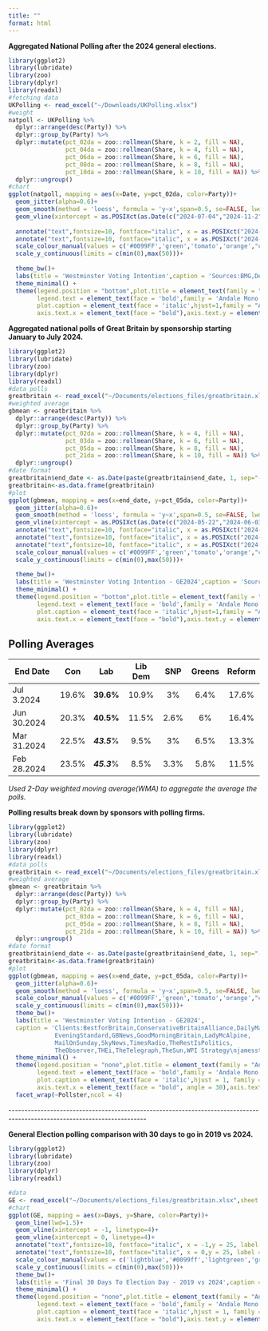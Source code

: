 ```yaml
---
title: ""
format: html
---
```


**Aggregated National Polling after the 2024 general elections.**

```r
library(ggplot2)
library(lubridate)
library(zoo)
library(dplyr)
library(readxl)
#fetching data
UKPolling <- read_excel("~/Downloads/UKPolling.xlsx")
#weight
natpoll <- UKPolling %>%
  dplyr::arrange(desc(Party)) %>% 
  dplyr::group_by(Party) %>% 
  dplyr::mutate(pct_02da = zoo::rollmean(Share, k = 2, fill = NA),
                pct_04da = zoo::rollmean(Share, k = 4, fill = NA),
                pct_06da = zoo::rollmean(Share, k = 6, fill = NA),
                pct_08da = zoo::rollmean(Share, k = 8, fill = NA),
                pct_10da = zoo::rollmean(Share, k = 10, fill = NA)) %>% 
  dplyr::ungroup() 
#chart
ggplot(natpoll, mapping = aes(x=Date, y=pct_02da, color=Party))+
  geom_jitter(alpha=0.6)+ 
  geom_smooth(method = 'loess', formula = 'y~x',span=0.5, se=FALSE, lwd=1.5)+
  geom_vline(xintercept = as.POSIXct(as.Date(c("2024-07-04","2024-11-2",size=1.5))), linetype=4)+
  
  annotate("text",fontsize=10, fontface="italic", x = as.POSIXct("2024-07-04"),y = 25, label = "General Elections", angle=90, vjust=0)+
  annotate("text",fontsize=10, fontface="italic", x = as.POSIXct("2024-11-02"),y = 25, label = "Badenoch New Leader", angle=90, vjust=0)+
  scale_colour_manual(values = c('#0099FF','green','tomato','orange',"cyan","yellow"))+
  scale_y_continuous(limits = c(min(0),max(50)))+ 
   
  theme_bw()+
  labs(title = 'Westminster Voting Intention',caption = 'Sources:BMG,DeltaPoll,Opinum,MoreInCommon,JL Partners,YouGov\njamesstats.github.io/projectx/britain',x='',y='',color='')+
  theme_minimal() +
  theme(legend.position = "bottom",plot.title = element_text(family = "Andale Mono"),
        legend.text = element_text(face = 'bold',family = 'Andale Mono'),
        plot.caption = element_text(face = 'italic',hjust=1,family = "Andale Mono", size = 10),
        axis.text.x = element_text(face = "bold"),axis.text.y = element_text(face = "bold"))   

```

**Aggregated national polls of Great Britain by sponsorship starting January to July 2024.**

```r
library(ggplot2)
library(lubridate) 
library(zoo)
library(dplyr)
library(readxl) 
#data polls
greatbritain <- read_excel("~/Documents/elections_files/greatbritain.xlsx")
#weighted average
gbmean <- greatbritain %>%
  dplyr::arrange(desc(Party)) %>% 
  dplyr::group_by(Party) %>% 
  dplyr::mutate(pct_02da = zoo::rollmean(Share, k = 4, fill = NA),
                pct_03da = zoo::rollmean(Share, k = 6, fill = NA),
                pct_05da = zoo::rollmean(Share, k = 8, fill = NA),
                pct_21da = zoo::rollmean(Share, k = 10, fill = NA)) %>% 
  dplyr::ungroup() 
#date format
greatbritain$end_date <- as.Date(paste(greatbritain$end_date, 1, sep="-"), format="%Y-%m-%d") 
greatbritain<-as.data.frame(greatbritain)
#plot 
ggplot(gbmean, mapping = aes(x=end_date, y=pct_05da, color=Party))+
  geom_jitter(alpha=0.6)+ 
  geom_smooth(method = 'loess', formula = 'y~x',span=0.5, se=FALSE, lwd=1.5)+
  geom_vline(xintercept = as.POSIXct(as.Date(c("2024-05-22","2024-06-03","2024-07-04",size=1.5))), linetype=4)+
  annotate("text",fontsize=10, fontface="italic", x = as.POSIXct("2024-05-22"),y = 25, label = "Elections Called", angle=90, vjust=0)+
  annotate("text",fontsize=10, fontface="italic", x = as.POSIXct("2024-06-03"),y = 25, label = "Farage Reform Leader", angle=90, vjust=0)+
  annotate("text",fontsize=10, fontface="italic", x = as.POSIXct("2024-07-04"),y = 25, label = "Election Day", angle=90, vjust=0)+
  scale_colour_manual(values = c('#0099FF','green','tomato','orange',"cyan","yellow"))+
  scale_y_continuous(limits = c(min(0),max(50)))+ 
   
  theme_bw()+
  labs(title = 'Westminster Voting Intention - GE2024',caption = 'Sources:BMG,DeltaPoll,Redfield&Wilton,PeoplePolling\nTechne,Opinum,Savanta,Survation,WeThink,MoreInCommon\nLord Ashcroft,JL Partners,YouGov\njamesstats.github.io/projectx/britain',x='',y='',color='')+
  theme_minimal() +
  theme(legend.position = "bottom",plot.title = element_text(family = "Andale Mono"),
        legend.text = element_text(face = 'bold',family = 'Andale Mono'),
        plot.caption = element_text(face = 'italic',hjust=1,family = "Andale Mono", size = 10),
        axis.text.x = element_text(face = "bold"),axis.text.y = element_text(face = "bold"))   

```

## Polling Averages

| End Date    |  Con  |     Lab     | Lib Dem | SNP  | Greens | Reform |
|-------------|:-----:|:-----------:|:-------:|:----:|:------:|:------:|
| Jul 3.2024  | 19.6% |  **39.6%**  |  10.9%  |  3%  |  6.4%  | 17.6%  |
| Jun 30.2024 | 20.3% |  **40.5%**  |  11.5%  | 2.6% |   6%   | 16.4%  |
| Mar 31.2024 | 22.5% | ***43.5***% |  9.5%   |  3%  |  6.5%  | 13.3%  |
| Feb 28.2024 | 23.5% | ***45.3***% |  8.5%   | 3.3% |  5.8%  | 11.5%  |

*Used 2-Day weighted moving average(WMA) to aggregate the average the polls.*

**Polling results break down by sponsors with polling firms.**

```r
library(ggplot2)
library(lubridate) 
library(zoo)
library(dplyr)
library(readxl) 
#data polls
greatbritain <- read_excel("~/Documents/elections_files/greatbritain.xlsx")
#weighted average
gbmean <- greatbritain %>%
  dplyr::arrange(desc(Party)) %>% 
  dplyr::group_by(Party) %>% 
  dplyr::mutate(pct_02da = zoo::rollmean(Share, k = 4, fill = NA),
                pct_03da = zoo::rollmean(Share, k = 6, fill = NA),
                pct_05da = zoo::rollmean(Share, k = 8, fill = NA),
                pct_21da = zoo::rollmean(Share, k = 10, fill = NA)) %>% 
  dplyr::ungroup() 
#date format
greatbritain$end_date <- as.Date(paste(greatbritain$end_date, 1, sep="-"), format="%Y-%m-%d") 
greatbritain<-as.data.frame(greatbritain)
#plot 
ggplot(gbmean, mapping = aes(x=end_date, y=pct_05da, color=Party))+
  geom_jitter(alpha=0.6)+ 
  geom_smooth(method = 'loess', formula = 'y~x',span=0.5, se=FALSE, lwd=1.5)+
  scale_colour_manual(values = c('#0099FF','green','tomato','orange',"cyan","yellow"))+
  scale_y_continuous(limits = c(min(0),max(50)))+ 
  theme_bw()+
  labs(title = 'Westminster Voting Intention - GE2024',
  caption = 'Clients:BestforBritain,ConservativeBritainAlliance,DailyMail,DailyMirror,
             EveningStandard,GBNews,GoodMorningBritain,LadyMcAlpine,
             MailOnSunday,SkyNews,TimesRadio,TheRestIsPolitics,
             TheObserver,THEi,TheTelegraph,TheSun,WPI Strategy\njamesstats.github.io/projectx/britain',x='',y='',color='')+
  theme_minimal() +
  theme(legend.position = "none",plot.title = element_text(family = "Andale Mono"),
        legend.text = element_text(face = 'bold',family = 'Andale Mono'),
        plot.caption = element_text(face = 'italic',hjust = 1, family = "Andale Mono", size = 10),
        axis.text.x = element_text(face = "bold", angle = 30),axis.text.y = element_text(face = "bold")) +
  facet_wrap(~Pollster,ncol = 4) 


```

\-\-\-\-\-\-\-\-\-\-\-\-\-\-\-\-\-\-\-\-\-\-\-\-\-\-\-\-\-\-\-\-\-\-\-\-\-\-\-\-\-\-\-\-\-\-\-\-\-\-\-\-\-\-\-\-\-\-\-\-\-\-\-\-\-\-\-\-\-\-\-\-\-\-\-\-\-\-\-\-\-\-\-\-\-\-\-\-\-\-\-\-\-\-\-\-\-\-\-\-\-\-\-\-\-\-\-\-\-\-\-\-\-\-\-\-\-\-\-\--

**General Election polling comparison with 30 days to go in 2019 vs 2024.**

```r
library(ggplot2)
library(lubridate) 
library(zoo)
library(dplyr)
library(readxl) 

#data
GE <- read_excel("~/Documents/elections_files/greatbritain.xlsx",sheet = 'comp')
#chart
ggplot(GE, mapping = aes(x=Days, y=Share, color=Party))+
  geom_line(lwd=1.5)+ 
  geom_vline(xintercept = -1, linetype=4)+
  geom_vline(xintercept = 0, linetype=4)+ 
  annotate("text",fontsize=10, fontface="italic", x = -1,y = 25, label = "Election Day", angle=90, vjust=0)+
  annotate("text",fontsize=10, fontface="italic", x = 0,y = 25, label = "Election Results", angle=90, vjust=0)+  
  scale_colour_manual(values = c('lightblue','#0099ff','lightgreen','green','#ff9980','#ff3300', '#ffc266',"#ff9900",'cyan','yellow','gold'))+ 
  scale_y_continuous(limits = c(min(0),max(50)))+ 
  theme_bw()+
  labs(title = 'Final 30 Days To Election Day - 2019 vs 2024',caption = 'Sources:BMG,DeltaPoll,Redfield&Wilton,PeoplePolling\nTeche,Opinum,Savanta,Survation,WeThink,MoreInCommon\nLord Ashcroft,JL Partners,Panelbase,Focaldata,Ipsos,Kantar,YouGov\njamesstats.github.io/projectx/britain',x='',y='',color='')+
  theme_minimal() +
  theme(legend.position = "none",plot.title = element_text(family = "Andale Mono"),
        legend.text = element_text(face = 'bold',family = 'Andale Mono'),
        plot.caption = element_text(face = 'italic',hjust = 1, family = "Andale Mono", size = 10),
        axis.text.x = element_text(face = "bold"),axis.text.y = element_text(face = "bold"))
```
